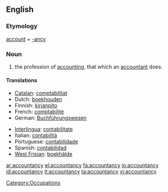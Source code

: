 ==English==

===Etymology===
[[account]] + [[-ancy]]

===Noun===
{{wikipedia}}
{{en-noun|-}}

# {{UK}} the profession of [[accounting]], that which an [[accountant]] does.

====Translations====
{{trans-top|the profession of accounting}}
* [[Catalan]]: [[comptabilitat]] {{f}}
* Dutch: [[boekhouden]] {{n}}
* Finnish: [[kirjanpito]]
* French: [[comptabilité]] {{f}}
* German: [[Buchführungswesen]]
{{trans-mid}}
* [[Interlingua]]: [[contabilitate]]
* Italian: [[contabilità]] {{f}}
* Portuguese: [[contabilidade]] {{f}}
* Spanish: [[contabilidad]] {{f}}
* [[West Frisian]]: [[boekhâlde]] {{n}}
{{trans-bottom}}

[[Category:Occupations]]

[[ar:accountancy]]
[[el:accountancy]]
[[fa:accountancy]]
[[io:accountancy]]
[[id:accountancy]]
[[it:accountancy]]
[[ta:accountancy]]
[[vi:accountancy]]
